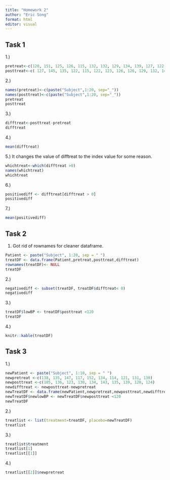 ```yaml
---
title: "Homework 2"
author: "Eric Song"
format: html
editor: visual
---
```


## Task 1

1.)

```r
pretreat<-c(120, 151, 125, 126, 115, 132, 132, 129, 134, 139, 127, 122, 127, 135, 133, 128, 147, 138, 140, 132)
posttreat<-c( 127, 145, 135, 122, 115, 122, 123, 126, 126, 129, 132, 146, 120, 114, 121, 120, 128, 120, 133, 115)
```

2.)

```r
names(pretreat)<-c(paste("Subject",1:20, sep="_"))
names(posttreat)<-c(paste("Subject",1:20, sep="_"))
pretreat
posttreat
```

3.)

```r
difftreat<-posttreat-pretreat
difftreat
```

4.)

```r
mean(difftreat)
```

5.) It changes the value of difftreat to the index value for some reason.

```r
whichtreat<-which(difftreat >0)
names(whichtreat)
whichtreat
```

6.)

```r
positivediff <- difftreat[difftreat > 0]
positivediff
```

7.)

```r
mean(positivediff)
```

## Task 2

1.  Got rid of rownames for cleaner dataframe.

```r
Patient <- paste("Subject", 1:20, sep = " ")
treatDF <- data.frame(Patient,pretreat,posttreat,difftreat)
rownames(treatDF)<- NULL
treatDF
```

2.)

```r
negativediff <- subset(treatDF, treatDF$difftreat< 0)
negativediff
```

3.)

```r
treatDF$lowBP <- treatDF$posttreat <120
treatDF
```

4.)

```r
knitr::kable(treatDF)
```

## Task 3

1.)

```r
newPatient <- paste("Subject", 1:10, sep = " ")
newpretreat <-c(138, 135, 147, 117, 152, 134, 114, 121, 131, 130)
newposttreat <-c(105, 136, 123, 130, 134, 143, 135, 139, 120, 124)
newdifftreat <- newposttreat-newpretreat
newTreatDF <- data.frame(newPatient,newpretreat,newposttreat,newdifftreat)
newTreatDF$newlowBP <- newTreatDF$newposttreat <120
newTreatDF
```

2.)

```r
treatlist <- list(treatment=treatDF, placebo=newTreatDF)
treatlist
```

3.)

```r
treatlist$treatment
treatlist[1]
treatlist[[1]]
```

4.)

```r
treatlist[[2]]$newpretreat
```
